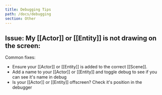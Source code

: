 ```yaml
---
title: Debugging Tips
path: /docs/debugging
section: Other
---
```


## Issue: My [[Actor]] or [[Entity]] is not drawing on the screen:

Common fixes:

- Ensure your [[Actor]] or [[Entity]] is added to the correct [[Scene]].
- Add a name to your [[Actor]] or [[Entity]] and toggle debug to see if you can see it's name in debug
- Is your [[Actor]] or [[Entity]] offscreen? Check it's position in the debugger
